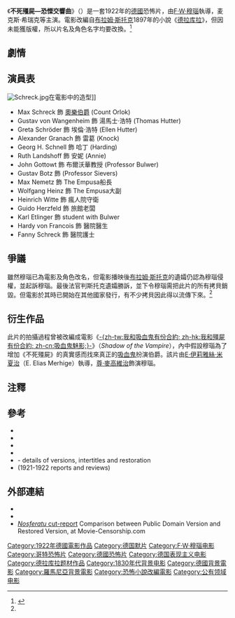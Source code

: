 {{noteTA
|T=zh-cn:诺斯费拉图;zh-tw:不死殭屍—恐慄交響曲;zh-hk:不死殭屍—恐慄交響曲;
|1=zh-cn:诺斯费拉图;zh-tw:不死殭屍—恐慄交響曲;zh-hk:不死殭屍—恐慄交響曲;
}}
{{Infobox film
|name   = 不死殭屍—恐慄交響曲
| original_name = {{lang|de|Nosferatu, eine Symphonie des Grauens}}
|image          = Wismar Markt Nosferatu 01.jpg
|caption        = 宣傳海報
|director       = [[F·W·穆瑙|F·W·穆瑙]]
|producer       = 恩里科·迪克曼<br />阿尔宾·格劳
|writer  = 劇本：亨利克·加伦<br />[[德拉库拉_(小说)|原著]]：[[布拉姆·斯托克|布拉姆·斯托克]]
|starring       = [[麥克斯·希瑞克|麥克斯·希瑞克]]（Max Schreck）<br />古斯塔夫·冯·旺根海姆<br />格里塔·施罗德<br />亚历山大·格拉纳克<br />鲁思·兰茨霍夫
|music          = 汉斯·埃德曼
|cinematography = [[費立茲·華格納|費立茲·華格納]]（Fritz Arno Wagner）<br />冈瑟·卡姆夫
|editing        =
|distributor    = Film Arts Guild
|released       = {{film date|1922|3|4|德國}}
|runtime        = 94分鐘
|country        = {{GER}}
|awards         = Casey Doyle Production Award
|language       = [[默片|默片]]<br />德语字幕
|budget         =
|preceded_by    =
}}
《'''不死殭屍—恐慄交響曲'''》（{{lang-de|Nosferatu, eine Symphonie des Grauens}}）是一套1922年的[[德國電影|德國]]恐怖片，由[[F·W·穆瑙|F·W·穆瑙]]執導，麦克斯·希瑞克等主演。電影改編自[[布拉姆·斯托克|布拉姆·斯托克]]1897年的小說《[[德拉库拉_(小说)|德拉库拉]]》，但因未能獲版權，所以片名及角色名字均要改換。<ref name="silent">{{cite web | url=http://silentmoviemonsters.tripod.com/nosferatu.html | title=Nosferatu | publisher=Silent Movie Monsters | accessdate=2007-01-30 | archiveurl=https://web.archive.org/web/20061216220526/http://silentmoviemonsters.tripod.com/nosferatu.html | archivedate=2006-12-16 | language=en | dead-url=yes }}</ref>

== 劇情 ==

== 演員表 ==
[[File:Schreck.jpg|upright]]在電影中的造型]]
* Max Schreck 飾 [[德拉库拉|奧樂伯爵]] (Count Orlok)
* Gustav von Wangenheim 飾 湯馬士·浩特 (Thomas Hutter)
* Greta Schröder 飾 埃倫·浩特 (Ellen Hutter)
* Alexander Granach 飾 雷葛 (Knock)
* Georg H. Schnell 飾 哈丁 (Harding)
* Ruth Landshoff 飾 安妮 (Annie)
* John Gottowt 飾 布爾沃華教授 (Professor Bulwer)
* Gustav Botz 飾 (Professor Sievers)
* Max Nemetz 飾 The Empusa船長
* Wolfgang Heinz 飾 The Empusa大副
* Heinrich Witte 飾 瘋人院守衛
* Guido Herzfeld 飾 旅館老闆
* Karl Etlinger 飾 student with Bulwer
* Hardy von Francois 飾 醫院醫生
* Fanny Schreck 飾 醫院護士

== 爭議 ==
雖然穆瑙已為電影及角色改名，但電影播映後[[布拉姆·斯托克|布拉姆·斯托克]]的遺孀仍認為穆瑙侵權，並起訴穆瑙。最後法官判斯托克遺孀勝訴，並下令穆瑙需把此片的所有拷貝銷毀。但電影於其時已開始在其他國家發行，有不少拷貝因此得以流傳下來。<ref name="silent"/>

== 衍生作品 ==
此片的拍攝過程曾被改編成電影《[[我和殭屍有份合約|-{zh-tw:我和吸血鬼有份合約; zh-hk:我和殭屍有份合約; zh-cn:吸血鬼魅影;}-]]》（''Shadow of the Vampire''），內中假設穆瑙為了增加《不死殭屍》的真實感而找來真正的[[吸血鬼|吸血鬼]]扮演伯爵。該片由[[E·伊莉雅絲·米夏治|E·伊莉雅絲·米夏治]]（E. Elias Merhige）執導，[[尊·麥高維治|尊·麥高維治]]飾演穆瑙。

== 注釋 ==
{{Reflist}}

== 參考 ==
* <cite id="Eisner80">{{Citation |author=[[Lotte_H._Eisner|Lotte H. Eisner]] |coauthors=Hilmar Hofmanns; Walter Schobert |title=Die dämonische Leinwand |publisher=Fischer Taschenbuch Verlag |location=Frankfurt am Main |year=1980 |isbn=3-596-23660-6 |language=de |postscript=<!--none-->}}</cite>
* <cite id="Eisner67">{{Citation |author=[[Lotte_H._Eisner|Lotte H. Eisner]] |title=Murnau. Der Klassiker des deutschen Films |publisher=Friedrich Verlag |location=Velber/Hannover |year=1967 |language=de |postscript=<!--none-->}}</cite>
* <cite id="Grafe">{{citation |author=[[Frieda_Grafe|Frieda Grafe]] |coauthors=[[Enno_Patalas|Enno Patalas]] |title=Licht aus Berlin. Lang Lubitsch Murnau |language=de |publisher=Verlag Brinkmann & Bose |location=Berlin |date=2003 |isbn=3-922660-81-9 |id=ISBN 978-3-922660-81-1 |postscript=<!--none-->}}</cite>
* <cite id="Prin">{{citation |editor=[[Hans_Helmut_Prinzler|Hans Helmut Prinzler]] |coauthors=Karin Meßlinger; Vera Thomas |chapter=Nosferatu |title=Friedrich Wilhelm Murnau : ein Melancholiker des Films |publisher=Bertz Verlag GbR |location=Berlin |publication-date=2003 |isbn=3-929470-25-X |language=de |postscript=<!--none-->}}</cite>
* <cite id="cs">{{citation |title=Nosferatu - a Filmarcheology |url=http://www.celtoslavica.de/chiaroscuro/vergleiche/nos.html |publisher=Markus Osterrieder |work=ChiaroScuro/CeltoSlavica |accessdate=2009-04-23 |postscript=<!--none--> |archive-date=2022-01-15 |archive-url=https://web.archive.org/web/20220115234656/http://www.celtoslavica.de/chiaroscuro/vergleiche/nos.html }}</cite> - details of versions, intertitles and restoration
* <cite id="filmhistoriker.de">{{citation |first=Olaf |last=Brill |title=Film Nosferatu, Eine Symphonie des Grauens (GER 1922) |url=http://www.filmhistoriker.de/films/nosferatu.htm |language=de |accessdate=2009-06-11 |postscript=<!--none--> |archive-url=https://web.archive.org/web/20090819140316/http://www.filmhistoriker.de/films/nosferatu.htm |archive-date=2009-08-19 |dead-url=yes }}</cite> (1921-1922 reports and reviews)

== 外部連結 ==
{{Commons category|Nosferatu}}
* {{IMDB title|id=0013442|title=Nosferatu}}
* {{Internet Archive film|id=nosferatu}}
* [http://www.movie-censorship.com/report.php?ID=4112494 ''Nosferatu'' cut-report] {{Wayback|url=http://www.movie-censorship.com/report.php?ID=4112494 |date=20220404195120 }} Comparison between Public Domain Version and Restored Version, at Movie-Censorship.com

<!---{{Murnau}}
{{Dracula}}--->

{{Authority control}}
{{DEFAULTSORT:Nosferatu}}
[[Category:1922年德國電影作品|Category:1922年德國電影作品]]
[[Category:德国默片|Category:德国默片]]
[[Category:F·W·穆瑙电影|Category:F·W·穆瑙电影]]
[[Category:哥特恐怖片|Category:哥特恐怖片]]
[[Category:德國恐怖片|Category:德國恐怖片]]
[[Category:德国表现主义电影|Category:德国表现主义电影]]
[[Category:德拉库拉题材作品|Category:德拉库拉题材作品]]
[[Category:1830年代背景电影|Category:1830年代背景电影]]
[[Category:德國背景電影|Category:德國背景電影]]
[[Category:羅馬尼亞背景電影|Category:羅馬尼亞背景電影]]
[[Category:恐怖小說改編電影|Category:恐怖小說改編電影]]
[[Category:公有领域电影|Category:公有领域电影]]